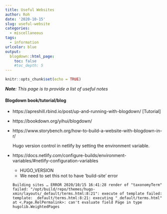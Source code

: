 ```yaml
---
title: Useful Websites
author: Roh
date: '2020-10-15'
slug: useful-website
categories:
  - miscellaneous
tags:
  - information
urlcolor: blue
output:
  blogdown::html_page:
    toc: false
    #toc_depth: 5
---
```


```r
knitr::opts_chunk$set(echo = TRUE)
```

*__Note__: This page is to provide a list of useful notes*

#### Blogdown book/tutorial/blog

- https://apreshill.rbind.io/post/up-and-running-with-blogdown/ [Tutorial]
- https://bookdown.org/yihui/blogdown/
- https://www.storybench.org/how-to-build-a-website-with-blogdown-in-r/

  Hugo version control in netlify by setting the environment variable.

- https://docs.netlify.com/configure-builds/environment-variables/#netlify-configuration-variables
  - HUGO_VERSION
  - We need to set this not to have 'build-site' error
  
  `Building sites … ERROR 2020/10/15 16:41:28 render of "taxonomyTerm" failed: "/opt/build/repo/themes/hugo-xmin/layouts/_default/terms.html:8:21": execute of template failed: template: _default/terms.html:8:21: executing "_default/terms.html" at <.Page.RelPermalink>: can't evaluate field Page in type hugolib.WeightedPages`
  

  
  